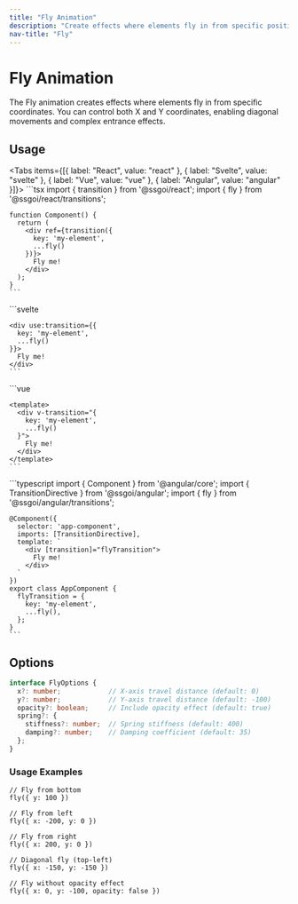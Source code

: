 ```yaml
---
title: "Fly Animation"
description: "Create effects where elements fly in from specific positions"
nav-title: "Fly"
---
```


# Fly Animation

The Fly animation creates effects where elements fly in from specific coordinates. You can control both X and Y coordinates, enabling diagonal movements and complex entrance effects.

<TransitionDemo type="fly" />

## Usage

<Tabs items={[{ label: "React", value: "react" }, { label: "Svelte", value: "svelte" }, { label: "Vue", value: "vue" }, { label: "Angular", value: "angular" }]}>
  <TabPanel value="react">
    ```tsx
    import { transition } from '@ssgoi/react';
    import { fly } from '@ssgoi/react/transitions';

    function Component() {
      return (
        <div ref={transition({
          key: 'my-element',
          ...fly()
        })}>
          Fly me!
        </div>
      );
    }
    ```
  </TabPanel>
  <TabPanel value="svelte">
    ```svelte
    <script>
      import { transition } from '@ssgoi/svelte';
      import { fly } from '@ssgoi/svelte/transitions';
    </script>

    <div use:transition={{
      key: 'my-element',
      ...fly()
    }}>
      Fly me!
    </div>
    ```
  </TabPanel>
  <TabPanel value="vue">
    ```vue
    <script setup>
    import { fly } from '@ssgoi/vue/transitions';
    </script>

    <template>
      <div v-transition="{
        key: 'my-element',
        ...fly()
      }">
        Fly me!
      </div>
    </template>
    ```
  </TabPanel>
  <TabPanel value="angular">
    ```typescript
    import { Component } from '@angular/core';
    import { TransitionDirective } from '@ssgoi/angular';
    import { fly } from '@ssgoi/angular/transitions';

    @Component({
      selector: 'app-component',
      imports: [TransitionDirective],
      template: `
        <div [transition]="flyTransition">
          Fly me!
        </div>
      `
    })
    export class AppComponent {
      flyTransition = {
        key: 'my-element',
        ...fly(),
      };
    }
    ```
  </TabPanel>
</Tabs>

## Options

```typescript
interface FlyOptions {
  x?: number;            // X-axis travel distance (default: 0)
  y?: number;            // Y-axis travel distance (default: -100)
  opacity?: boolean;     // Include opacity effect (default: true)
  spring?: {
    stiffness?: number;  // Spring stiffness (default: 400)
    damping?: number;    // Damping coefficient (default: 35)
  };
}
```

### Usage Examples

```tsx
// Fly from bottom
fly({ y: 100 })

// Fly from left
fly({ x: -200, y: 0 })

// Fly from right
fly({ x: 200, y: 0 })

// Diagonal fly (top-left)
fly({ x: -150, y: -150 })

// Fly without opacity effect
fly({ x: 0, y: -100, opacity: false })
```

